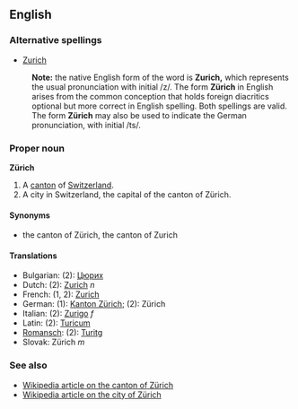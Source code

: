 ==English==
===Alternative spellings===
*[[Zurich]]
:'''Note:''' the native English form of the word is '''Zurich,''' which represents the usual pronunciation with initial /z/.  The form '''Zürich''' in English arises from the common conception that holds foreign diacritics optional but more correct in English spelling.   Both spellings are valid.
:The form '''Zürich''' may also be used to indicate the German pronunciation, with initial /ts/.

===Proper noun===
'''Zürich'''

#A [[canton]] of [[Switzerland]].
#A city in Switzerland, the capital of the canton of Zürich.

====Synonyms====
*the canton of Zürich, the canton of Zurich

====Translations====
*Bulgarian: (2): [[Цюрих]]
*Dutch: (2): [[Zurich]] ''n''
*French: (1, 2): [[Zurich]]
*German: (1): [[Kanton Zürich]]; (2): Zürich
*Italian: (2): [[Zurigo]] ''f''
*Latin: (2): [[Turicum]]
*[[Romansch]]: (2): [[Turitg]]
*Slovak: Zürich ''m''

===See also===
*[[en:Canton_of_Zürich|Wikipedia article on the canton of Zürich]]
*[[en:Zürich|Wikipedia article on the city of Zürich]]